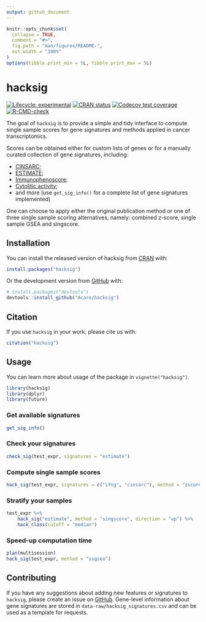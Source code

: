 ```yaml
---
output: github_document
---
```


<!-- README.md is generated from README.Rmd. Please edit that file -->

```r
knitr::opts_chunk$set(
  collapse = TRUE,
  comment = "#>",
  fig.path = "man/figures/README-",
  out.width = "100%"
)
options(tibble.print_min = 5L, tibble.print_max = 5L)
```

# hacksig

<!-- badges: start -->
[![Lifecycle: experimental](https://img.shields.io/badge/lifecycle-experimental-orange.svg)](https://lifecycle.r-lib.org/articles/stages.html#experimental)
[![CRAN status](https://www.r-pkg.org/badges/version/hacksig)](https://CRAN.R-project.org/package=hacksig)
[![Codecov test coverage](https://codecov.io/gh/Acare/hacksig/branch/master/graph/badge.svg)](https://app.codecov.io/gh/Acare/hacksig?branch=master)
[![R-CMD-check](https://github.com/Acare/hacksig/workflows/R-CMD-check/badge.svg)](https://github.com/Acare/hacksig/actions)
<!-- badges: end -->

The goal of `hacksig` is to provide a simple and tidy interface to compute single sample scores for gene signatures and methods applied in cancer transcriptomics.

Scores can be obtained either for custom lists of genes or for a manually curated collection of gene signatures, including:

  * [CINSARC](https://doi.org/10.1038/nm.2174);
  * [ESTIMATE](https://doi.org/10.1038/ncomms3612);
  * [Immunophenoscore](https://doi.org/10.1016/j.celrep.2016.12.019);
  * [Cytolitic activity](https://doi.org/10.1016/j.cell.2014.12.033);
  * and more (use `get_sig_info()` for a complete list of gene signatures implemented)

One can choose to apply either the original publication method or one of three single sample scoring alternatives, namely: combined z-score, single sample GSEA and singscore.

## Installation

You can install the released version of hacksig from [CRAN](https://CRAN.R-project.org) with:

```r
install.packages("hacksig")
```

Or the development version from [GitHub](https://github.com/) with:

```r
# install.packages("devtools")
devtools::install_github("Acare/hacksig")
```

## Citation

If you use `hacksig` in your work, please cite us with:

```r
citation("hacksig")
```


## Usage

You can learn more about usage of the package in `vignette("hacksig")`.

```r
library(hacksig)
library(dplyr)
library(future)
```

### Get available signatures

```r
get_sig_info()
```

### Check your signatures

```r
check_sig(test_expr, signatures = "estimate")
```

### Compute single sample scores

```r
hack_sig(test_expr, signatures = c("ifng", "cinsarc"), method = "zscore")
```

### Stratify your samples

```r
test_expr %>% 
    hack_sig("estimate", method = "singscore", direction = "up") %>% 
    hack_class(cutoff = "median")
```

### Speed-up computation time

```r
plan(multisession)
hack_sig(test_expr, method = "ssgsea")
```


## Contributing

If you have any suggestions about adding new features or signatures to `hacksig`, please create an issue on [GitHub](https://github.com/Acare/hacksig/issues).
Gene-level information about gene signatures are stored in `data-raw/hacksig_signatures.csv` and can be used as a template for requests.
